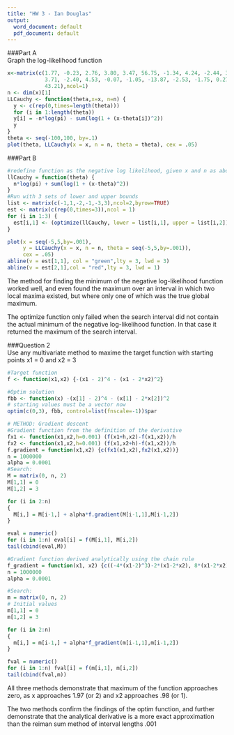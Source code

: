 ```yaml
---
title: "HW 3 - Ian Douglas"
output:
  word_document: default
  pdf_document: default
---
```


###Part A   
Graph the log-likelihood function
```r
x<-matrix(c(1.77, -0.23, 2.76, 3.80, 3.47, 56.75, -1.34, 4.24, -2.44, 3.29, 
            3.71, -2.40, 4.53, -0.07, -1.05, -13.87, -2.53, -1.75, 0.27, 
            43.21),ncol=1)
n <- dim(x)[1]
LLCauchy <- function(theta,x=x, n=n) {
  y <- c(rep(0,times=length(theta)))
  for (i in 1:length(theta))
  y[i] = -n*log(pi) - sum(log(1 + (x-theta[i])^2))
  y
}
theta <- seq(-100,100, by=.1)
plot(theta, LLCauchy(x = x, n = n, theta = theta), cex = .05)
```
   
###Part B 

```r
#redefine function as the negative log likelihood, given x and n as above
llCauchy = function(theta) {
  n*log(pi) + sum(log(1 + (x-theta)^2))
}
#Run with 3 sets of lower and upper bounds
list <- matrix(c(-1,1,-2,-1,-3,3),ncol=2,byrow=TRUE)
est <- matrix(c(rep(0,times=3)),ncol = 1)
for (i in 1:3) {
  est[i,1] <- (optimize(llCauchy, lower = list[i,1], upper = list[i,2]))$minimum
}

plot(x = seq(-5,5,by=.001), 
     y = LLCauchy(x = x, n = n, theta = seq(-5,5,by=.001)), 
     cex = .05)
abline(v = est[1,1], col = "green",lty = 3, lwd = 3)
abline(v = est[2,1],col = "red",lty = 3, lwd = 1)
```
   
   
The method for finding the minimum of the negative log-likelihood function worked well, and even found the maximum over an 
interval in which two local maxima existed, but where 
only one of which was the true global maximum.

The optimize function only failed when the search interval did not 
contain the actual minimum of the negative log-likelihood function. In that case it returned the maximum of the search interval.
   
   
###Question 2    
Use any multivariate method to maxime the target function with
starting points x1 = 0 and x2 = 3

```r
#Target function
f <- function(x1,x2) {-(x1 - 2)^4 - (x1 - 2*x2)^2}
```

```r
#Optim solution
fbb <- function(x) -(x[1] - 2)^4 - (x[1] - 2*x[2])^2
# starting values must be a vector now
optim(c(0,3), fbb, control=list(fnscale=-1))$par
```

```r
# METHOD: Gradient descent
#Gradient function from the definition of the derivative
fx1 <- function(x1,x2,h=0.001) (f(x1+h,x2)-f(x1,x2))/h
fx2 <- function(x1,x2,h=0.001) (f(x1,x2+h)-f(x1,x2))/h
f.gradient = function(x1,x2) {c(fx1(x1,x2),fx2(x1,x2))}
n = 1000000
alpha = 0.0001
#Search:
M = matrix(0, n, 2)
M[1,1] = 0
M[1,2] = 3

for (i in 2:n)
{
  M[i,] = M[i-1,] + alpha*f.gradient(M[i-1,1],M[i-1,2])
}

eval = numeric()
for (i in 1:n) eval[i] = f(M[i,1], M[i,2])
tail(cbind(eval,M))

#Gradient function derived analytically using the chain rule
f_gradient = function(x1, x2) {c((-4*(x1-2)^3)-2*(x1-2*x2), 8*(x1-2*x2))}
n = 1000000
alpha = 0.0001

#Search:
m = matrix(0, n, 2)
# Initial values
m[1,1] = 0
m[1,2] = 3

for (i in 2:n)
{
  m[i,] = m[i-1,] + alpha*f_gradient(m[i-1,1],m[i-1,2])
}

fval = numeric()
for (i in 1:n) fval[i] = f(m[i,1], m[i,2])
tail(cbind(fval,m))
```

All three methods demonstrate that maximum of the function approaches
zero, as x approaches 1.97 (or 2) and x2 approaches .98 (or 1).

The two methods confirm the findings of the optim function, and
further demonstrate that the analytical derivative is a more exact
approximation than the reiman sum method of interval lengths .001